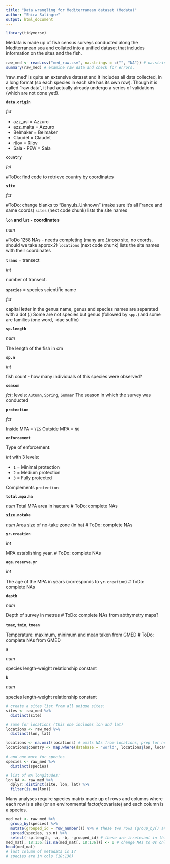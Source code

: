 ```yaml
---
title: "Data wrangling for Mediterranean dataset (Medata)"
author: "Shira Salingre"
output: html_document
---
```


```r
library(tidyverse)

```

Medata is made up of fish census surveys conducted along the Mediterranean sea and collated into a unified dataset that includes information on the sites and the fish.

```r
raw_med <- read.csv("med_raw.csv", na.strings = c("", "NA")) # na.string() is used to make sure all blanks and all NAs are counted as NA.
summary(raw_med) # examine raw data and check for errors.
```

'raw_med' is quite an extensive dataset and it includes all data collected, in a long format (so each species in each site has its own row). Though it is called "raw data", it had actually already undergo a series of validations (which are not done yet!).

**`data.origin`**

*fct*

* azz_asi = Azzuro
* azz_malta = Azzuro
* Belmaker = Belmaker
* Claudet = Claudet
* rilov = Rilov
* Sala - PEW = Sala

**`country`**

*fct*

#ToDo: find code to retrieve country by coordinates

**`site`**

*fct*

#ToDo: change blanks to "Banyuls_Unknown" (make sure it's all France and same coords)
`sites` (next code chunk) lists the site names

**`lon` and `lat` - coordinates**

*num*

#ToDo 1258 NAs - needs completing (many are *Linosa* site, no coords, should we take approx.?)
`locations` (next code chunk) lists the site names with their coordinates

**`trans`** = transect

*int*

number of transect.

**`species`** = species scientific name

*fct*

capital letter in the genus name, genus and species names are separated with a dot (.)
Some are not species but genus (followed by `spp.`) and some are families (one word, -dae suffix)

**`sp.length`**

*num*

The length of the fish in cm

**`sp.n`**

*int*

fish count - how many individuals of this species were observed?

**`season`**

*fct*; levels: `Autumn`, `Spring`, `Summer`
The season in which the survey was conducted

**`protection`** 

*fct*

Inside MPA = `YES`
Outside MPA = `NO`

**`enforcement`**

Type of enforcement:

*int* with 3 levels:

* `1` = Minimal protection
* `2` = Medium protection
* `3` = Fully protected

Complements `protection`

**`total.mpa.ha`**

*num*
Total MPA area in hactare
# ToDo: complete NAs

**`size.notake`**

*num*
Area size of no-take zone (in ha)
# ToDo: complete NAs

**`yr.creation`**

*int*

MPA establishing year.
# ToDo: complete NAs

**`age.reserve.yr`**

*int*

The age of the MPA in years (corresponds to `yr.creation`)
# ToDo: complete NAs

**`depth`**

*num*

Depth of survey in metres
# ToDo: complete NAs from abthymetry maps?

**`tmax`, `tmin`, `tmean`**

Temperature: maximum, minimum and mean
taken from GMED
# ToDo: complete NAs from GMED

**`a`**

*num*

species length-weight relationship constant

**`b`**

*num*

species length-weight relationship constant


```r

# create a sites list from all unique sites:
sites <- raw_med %>%
  distinct(site)

# same for locations (this one includes lon and lat)
locations <- raw_med %>%
  distinct(lon, lat)

locations <- na.omit(locations) # omits NAs from locations, prep for next line of code:
locations$country <- map.where(database = "world", locations$lon, locations$lat) # retrieves country for each point coordinate

# and one more for species
species <- raw_med %>% 
  distinct(species)

# list of NA longitudes:
lon_NA <- raw_med %>% 
  dplyr::distinct(site, lon, lat) %>% 
  filter(is.na(lon))

```


Many analyses require species matrix made up of rows and columns where each row is a site (or an environmental factor/covariate) and each column is a species.

```r

med_mat <- raw_med %>% 
  group_by(species) %>% 
  mutate(grouped_id = row_number()) %>% # these two rows (group_by() and mutate()) are a workaround an error dplyr throws when there are multiple keys, i.e. the species, which is the column we'd like to spread, is not unique)
  spread(species, sp.n) %>% 
  select(-sp.length, -a, -b, -grouped_id) # these are irrelevant in this case but make sure to consider if you do need these variables
med_mat[, 18:136][is.na(med_mat[, 18:136])] <- 0 # change NAs to 0s only for species
head(med_mat)
# last column of metadata is 17
# species are in cols (18:136)

```


